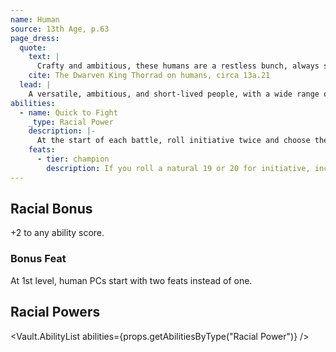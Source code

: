 ```yaml
---
name: Human
source: 13th Age, p.63
page_dress:
  quote:
    text: |
      Crafty and ambitious, these humans are a restless bunch, always striving for more and never content with their lot in life.
    cite: The Dwarven King Thorrad on humans, circa 13a.21
  lead: |
    A versatile, ambitious, and short-lived people, with a wide range of backgrounds and abilities that make them well-suited to any role.
abilities:
  - name: Quick to Fight
    _type: Racial Power
    description: |-
      At the start of each battle, roll initiative twice and choose the result you want.
    feats:
      - tier: champion
        description: If you roll a natural 19 or 20 for initiative, increase the escalation die by 1 (usually from 0 to 1 since it's the start of the battle).
---
```


## Racial Bonus

+2 to any ability score.

### Bonus Feat

At 1st level, human PCs start with two feats instead of one.

## Racial Powers

<Vault.AbilityList abilities={props.getAbilitiesByType("Racial Power")} />
